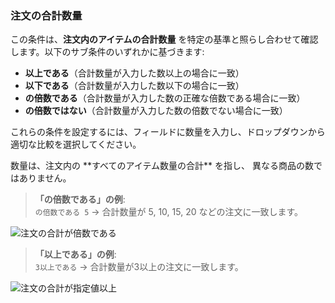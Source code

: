 ### 注文の合計数量

この条件は、**注文内のアイテムの合計数量** を特定の基準と照らし合わせて確認します。以下のサブ条件のいずれかに基づきます:

- **以上である**（合計数量が入力した数以上の場合に一致）
- **以下である**（合計数量が入力した数以下の場合に一致）
- **の倍数である**（合計数量が入力した数の正確な倍数である場合に一致）
- **の倍数ではない**（合計数量が入力した数の倍数でない場合に一致）

これらの条件を設定するには、フィールドに数量を入力し、ドロップダウンから適切な比較を選択してください。

<Note>
  数量は、注文内の **すべてのアイテム数量の合計** を指し、
  異なる商品の数ではありません。
</Note>

> **「の倍数である」の例**:  
> `の倍数である 5` → 合計数量が 5, 10, 15, 20 などの注文に一致します。

<img
  src="/images/essentials/condition-sets/is-multiple-of-order-total.webp"
  alt="注文の合計が倍数である"
/>

> **「以上である」の例**:  
> `3以上である` → 合計数量が3以上の注文に一致します。

<img
  src="/images/essentials/condition-sets/order-total-is-greater-value.webp"
  alt="注文の合計が指定値以上"
/>

